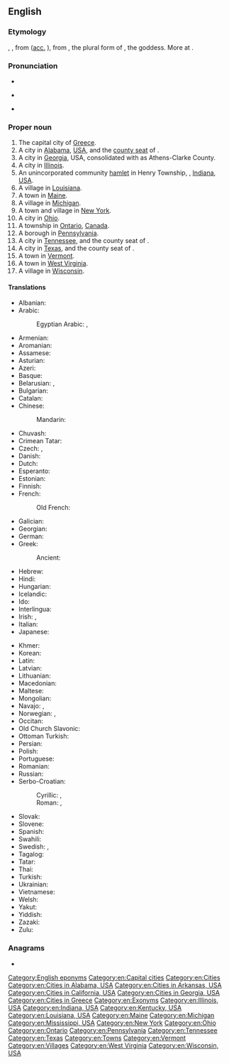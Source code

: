 ==English==
{{wikipedia}}

===Etymology===
{{der|en|fro|Athenes}}, {{m|fro|Atenes}}, from {{der|en|la|Athēnae|g=p}} ([[accusative|acc.]] {{m|la|Athēnās}}), from {{der|en|grc|Ἀθῆναι|g=p}}, the plural form of {{m|grc|Ἀθήνη||Athena}}, the goddess. More at {{l|en|Athena}}.

===Pronunciation===
* {{IPA|/ˈæθənz/|lang=en}}
* {{sense|some US cities}} {{IPA|/ˈeɪθənz/|lang=en}}
* {{audio|en-ca-Athens.opus|Audio (CA)|lang=en}}

===Proper noun===
{{en-proper noun}}

# The capital city of [[Greece]].
# A city in [[Alabama]], [[USA]], and the [[county seat]] of {{l|en|Limestone County}}.
# A city in [[Georgia]], USA, consolidated with {{l|en|Clarke County}} as Athens-Clarke County.
# A city in [[Illinois]].
# An unincorporated community [[hamlet]] in Henry Township, {{l|en|Fulton County}}, [[Indiana]], [[USA]].
# A village in [[Louisiana]].
# A town in [[Maine]].
# A village in [[Michigan]].
# A town and village in [[New York]].
# A city in [[Ohio]].
# A township in [[Ontario]], [[Canada]].
# A borough in [[Pennsylvania]].
# A city in [[Tennessee]], and the county seat of {{l|en|McMinn County}}.
# A city in [[Texas]], and the county seat of {{l|en|Henderson County}}.
# A town in [[Vermont]].
# A town in [[West Virginia]].
# A village in [[Wisconsin]].

====Translations====
{{trans-top|capital city of Greece}}
* Albanian: {{t|sq|Athinë}}
* Arabic: {{t|ar|أَثِينَا|f}}
*: Egyptian Arabic: {{t|arz|اتينا|f|tr=ʾatīna}}, {{t|arz|اثينا|f|tr=ʾasīna}}
* Armenian: {{t|hy|Աթենք}}
* Aromanian: {{t|rup|Athina|f}}
* Assamese: {{t|as|এথেঞ্চ|tr=etheñs}}
* Asturian: {{t|ast|Atenes}}
* Azeri: {{t+|az|Afina}}
* Basque: {{t+|eu|Atenas}}
* Belarusian: {{t|be|Афі́ны|f-p}}, {{t|be|Атэ́ны|f-p}} {{qualifier|Taraškevica orthography}}
* Bulgarian: {{t|bg|Атина|f}}
* Catalan: {{t|ca|Atenes|f}}
* Chinese:
*: Mandarin: {{t+|cmn|雅典|tr=Yǎdiǎn}}
* Chuvash: {{t|cv|Афин}}
* Crimean Tatar: {{t|crh|Atina}}
* Czech: {{t+|cs|Atény|f-p}}, {{t+|cs|Athény|f-p}}
* Danish: {{t|da|Athen}}
* Dutch: {{t+|nl|Athene}}
* Esperanto: {{t+|eo|Ateno}}
* Estonian: {{t+|et|Ateena}}
* Finnish: {{t+|fi|Ateena}}
* French: {{t+|fr|Athènes}}
*: Old French: {{t|fro|Athenes}}
* Galician: {{t+|gl|Atenas}}
* Georgian: {{t|ka|ათენი|sc=Geor}}
* German: {{t+|de|Athen|n}}
* Greek: {{t+|el|Αθήνα|f}}
*: Ancient: {{t|grc|Ἀθῆναι|f-p}}
* Hebrew: {{t|he|אָתוּנָה|f|tr='atuná}}
* Hindi: {{t|hi|एथेंस|tr=ēthēns}}
* Hungarian: {{t+|hu|Athén}}
* Icelandic: {{t+|is|Aþena|f}}
* Ido: {{t+|io|Athina}}
* Interlingua: {{t|ia|Athenas}}
* Irish: {{t|ga|Aithin|f|alt=An Aithin}}, {{t|ga|Ataen|f|alt=An Ataen}}
* Italian: {{t+|it|Atene|f}}
* Japanese: {{t|ja|アテネ|tr=Atene}}
{{trans-mid}}
* Khmer: {{t|km|អាថែនស៍|tr=Aatʰaen}}
* Korean: {{t+|ko|아테네|tr=Atene}}
* Latin: {{t+|la|Athenae|f-p}}
* Latvian: {{t|lv|Atēnas|f-p}}
* Lithuanian: {{t|lt|Atėnai}}
* Macedonian: {{t+|mk|Атина|f}}
* Maltese: {{t|mt|Ateni}}
* Mongolian: {{t|mn|Афин}}
* Navajo: {{t|nv|Atʼéena}}, {{t|nv|Áthenz}}
* Norwegian: {{t|no|Aten}}, {{t|no|Athen}}
* Occitan: {{t|oc|Atenas}}
* Old Church Slavonic: {{t|cu|Аѳинꙑ|sc=Cyrs}}
* Ottoman Turkish: {{t|ota|اتنه|tr=Atina}}
* Persian: {{t+|fa|آتن|tr=âten}}
* Polish: {{t+|pl|Ateny|p}}
* Portuguese: {{t+|pt|Atenas|f}}
* Romanian: {{t+|ro|Atena|f}}
* Russian: {{t+|ru|Афи́ны|f-p}}
* Serbo-Croatian:
*: Cyrillic: {{t|sh|Атина|f}}, {{t|sh|Атена|f}}
*: Roman: {{t|sh|Atina|f}}, {{t+|sh|Atena|f}}
* Slovak: {{t|sk|Atény|f-p}}
* Slovene: {{t+|sl|Aténe|f-p}}
* Spanish: {{t+|es|Atenas|f-p}}
* Swahili: {{t|sw|Athene}}
* Swedish: {{t+|sv|Aten}}, {{t+|sv|Athen}}
* Tagalog: {{t+|tl|Atenas}}
* Tatar: {{t|tt|Афиннар}}
* Thai: {{t|th|เอเธนส์|tr=A-ten}}
* Turkish: {{t+|tr|Atina}}
* Ukrainian: {{t+|uk|Афі́ни|f}}
* Vietnamese: {{t|vi|Athena}}
* Welsh: {{t|cy|Athen}}
* Yakut: {{t|sah|Атина}}
* Yiddish: {{t|yi|אַטען|sc=Hebr}}
* Zazaki: {{qualifier|Southern Zazaki}} {{t|zza|Atêna}}
* Zulu: {{t|zu|e-Athene}}
{{trans-bottom}}

===Anagrams===
* {{anagrams|en|hasten|snathe|sneath|thanes}}

[[Category:English eponyms]]
[[Category:en:Capital cities]]
[[Category:en:Cities]]
[[Category:en:Cities in Alabama, USA]]
[[Category:en:Cities in Arkansas, USA]]
[[Category:en:Cities in California, USA]]
[[Category:en:Cities in Georgia, USA]]
[[Category:en:Cities in Greece]]
[[Category:en:Exonyms]]
[[Category:en:Illinois, USA]]
[[Category:en:Indiana, USA]]
[[Category:en:Kentucky, USA]]
[[Category:en:Louisiana, USA]]
[[Category:en:Maine]]
[[Category:en:Michigan]]
[[Category:en:Mississippi, USA]]
[[Category:en:New York]]
[[Category:en:Ohio]]
[[Category:en:Ontario]]
[[Category:en:Pennsylvania]]
[[Category:en:Tennessee]]
[[Category:en:Texas]]
[[Category:en:Towns]]
[[Category:en:Vermont]]
[[Category:en:Villages]]
[[Category:en:West Virginia]]
[[Category:en:Wisconsin, USA]]